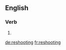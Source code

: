 ==English==

===Verb===
{{head|en}}

# {{present participle of|reshoot}}

[[de:reshooting]]
[[fr:reshooting]]